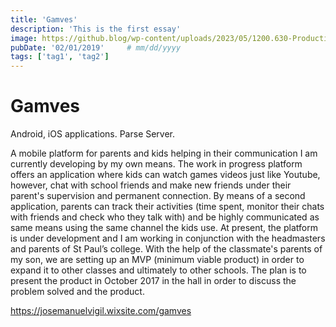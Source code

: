```yaml
---
title: 'Gamves'
description: 'This is the first essay'
image: https://github.blog/wp-content/uploads/2023/05/1200.630-Productivity-wLogo@2x.png?resize=1600%2C850
pubDate: '02/01/2019'     # mm/dd/yyyy
tags: ['tag1', 'tag2']
---
```


# Gamves

Android, iOS applications. Parse Server.

A mobile platform for parents and kids helping in their communication I am currently developing by
my own means. The work in progress platform offers an application where kids can watch games
videos just like Youtube, however, chat with school friends and make new friends under their
parent's supervision and permanent connection.
By means of a second application, parents can track their activities (time spent, monitor their chats
with friends and check who they talk with) and be highly communicated as same means using the
same channel the kids use.
At present, the platform is under development and I am working in conjunction with the
headmasters and parents of St Paul’s college. With the help of the classmate's parents of my son, we
are setting up an MVP (minimum viable product) in order to expand it to other classes and ultimately
to other schools. The plan is to present the product in October 2017 in the hall in order to discuss
the problem solved and the product.


https://josemanuelvigil.wixsite.com/gamves


